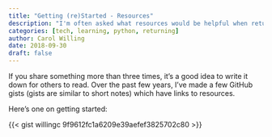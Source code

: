 ```yaml
---
title: "Getting (re)Started - Resources"
description: "I'm often asked what resources would be helpful when returning to tech after an absence or moving into tech from another career."
categories: [tech, learning, python, returning]
author: Carol Willing
date: 2018-09-30
draft: false
---
```


If you share something more than three times, it's a good idea to write it
down for others to read. Over the past few years, I've made a few GitHub
gists (gists are similar to short notes) which have links to resources.

<!-- more -->

Here's one on getting started:

{{< gist willingc 9f9612fc1a6209e39aefef3825702c80 >}}
